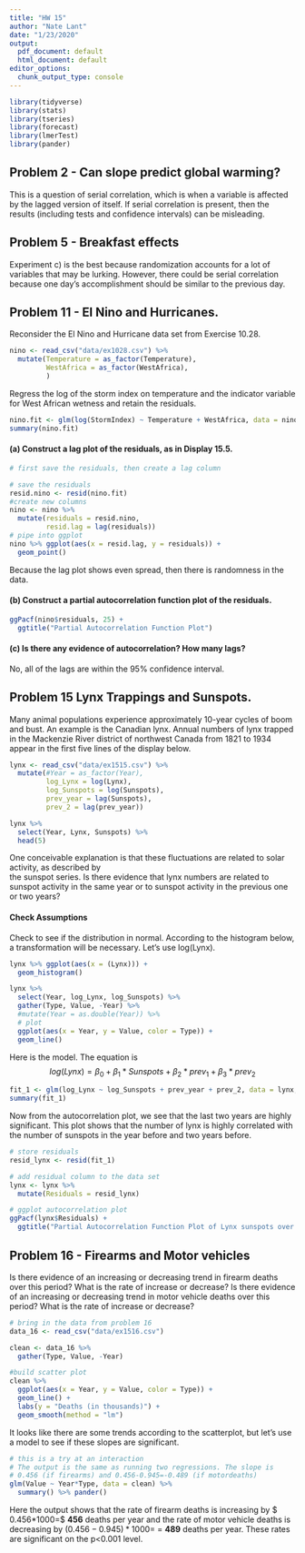 ```yaml
---
title: "HW 15"
author: "Nate Lant"
date: "1/23/2020"
output:
  pdf_document: default
  html_document: default
editor_options:
  chunk_output_type: console
---
```

```r
library(tidyverse)
library(stats)
library(tseries)
library(forecast)
library(lmerTest)
library(pander)
```

## Problem 2 - Can slope predict global warming?
This is a question of serial correlation, which is when a variable is affected by the lagged version of itself.
If serial correlation is present, then the results (including tests and confidence intervals) can be misleading.

## Problem 5 - Breakfast effects
Experiment c) is the best because randomization accounts for a lot of variables that may be lurking.
However, there could be serial correlation because one day's accomplishment should be similar to the previous day.

## Problem 11 - El Nino and Hurricanes. 
Reconsider the El Nino and Hurricane data set from Exercise 10.28.

```r
nino <- read_csv("data/ex1028.csv") %>%
  mutate(Temperature = as_factor(Temperature),
         WestAfrica = as_factor(WestAfrica),
         )
```

Regress the log of the storm index on temperature and the indicator variable for West African wetness
and retain the residuals. 

```r
nino.fit <- glm(log(StormIndex) ~ Temperature + WestAfrica, data = nino)
summary(nino.fit)
```

#### (a) Construct a lag plot of the residuals, as in Display 15.5. 
```r
# first save the residuals, then create a lag column

# save the residuals
resid.nino <- resid(nino.fit)
#create new columns
nino <- nino %>%
  mutate(residuals = resid.nino,
         resid.lag = lag(residuals))
# pipe into ggplot
nino %>% ggplot(aes(x = resid.lag, y = residuals)) +
  geom_point()
```

Because the lag plot shows even spread, then there is randomness in the data.

#### (b) Construct a partial autocorrelation function plot of the residuals. 

```r
ggPacf(nino$residuals, 25) +
  ggtitle("Partial Autocorrelation Function Plot")
```

#### (c) Is there any evidence of autocorrelation? How many lags?
No, all of the lags are within the 95% confidence interval.

## Problem 15 Lynx Trappings and Sunspots. 
Many animal populations experience approximately 10-year cycles of boom and bust. An example is the 
Canadian lynx. Annual numbers of lynx trapped in the Mackenzie River district of northwest Canada from 
1821 to 1934 appear in the first five lines of the display below.

```r
lynx <- read_csv("data/ex1515.csv") %>%
  mutate(#Year = as_factor(Year),
         log_Lynx = log(Lynx),
         log_Sunspots = log(Sunspots),
         prev_year = lag(Sunspots),
         prev_2 = lag(prev_year))

lynx %>%
  select(Year, Lynx, Sunspots) %>%
  head(5)
```

One conceivable explanation is that these fluctuations are related to solar activity, as described by  
the sunspot series. Is there evidence that lynx numbers are related to sunspot activity in the same 
year or to sunspot activity in the previous one or two years?

#### Check Assumptions 

Check to see if the distribution in normal. According to the histogram below, a transformation will be necessary. Let's use log(Lynx).

```r
lynx %>% ggplot(aes(x = (Lynx))) +
  geom_histogram()

lynx %>%
  select(Year, log_Lynx, log_Sunspots) %>%
  gather(Type, Value, -Year) %>% 
  #mutate(Year = as.double(Year)) %>%
  # plot
  ggplot(aes(x = Year, y = Value, color = Type)) +
  geom_line()

```

Here is the model. The equation is 
$$ log(Lynx) = \beta_0 + \beta_1*Sunspots + \beta_2*prev_1 + \beta_3*prev_2   $$

```r
fit_1 <- glm(log_Lynx ~ log_Sunspots + prev_year + prev_2, data = lynx, na.action=na.exclude)
summary(fit_1)
```

Now from the autocorrelation plot, we see that the last two years are highly significant. This plot shows that the number of lynx is highly correlated with the number of sunspots in the year before and two years before.

```r
# store residuals
resid_lynx <- resid(fit_1)

# add residual column to the data set
lynx <- lynx %>%
  mutate(Residuals = resid_lynx)

# ggplot autocorrelation plot
ggPacf(lynx$Residuals) +
  ggtitle("Partial Autocorrelation Function Plot of Lynx sunspots over the years")
```

## Problem 16 - Firearms and Motor vehicles
 Is there evidence of an increasing or decreasing trend in firearm deaths over this
period? What is the rate of increase or decrease? Is there evidence of an increasing or decreasing
trend in motor vehicle deaths over this period? What is the rate of increase or decrease?

```r
# bring in the data from problem 16
data_16 <- read_csv("data/ex1516.csv")

clean <- data_16 %>% 
  gather(Type, Value, -Year) 

#build scatter plot
clean %>%
  ggplot(aes(x = Year, y = Value, color = Type)) +
  geom_line() +
  labs(y = "Deaths (in thousands)") +
  geom_smooth(method = "lm")
```

It looks like there are some trends according to the scatterplot, but let's use a model to see if these slopes are significant.

```r
# this is a try at an interaction
# The output is the same as running two regressions. The slope is
# 0.456 (if firearms) and 0.456-0.945=-0.489 (if motordeaths)
glm(Value ~ Year*Type, data = clean) %>%
  summary() %>% pander()


```

Here the output shows that the rate of firearm deaths is increasing by $ 0.456*1000=$ **456** deaths
per year and the rate of motor vehicle deaths is decreasing by $(0.456-0.945)*1000=$ = **489** deaths
per year. These rates are significant on the p<0.001 level.



